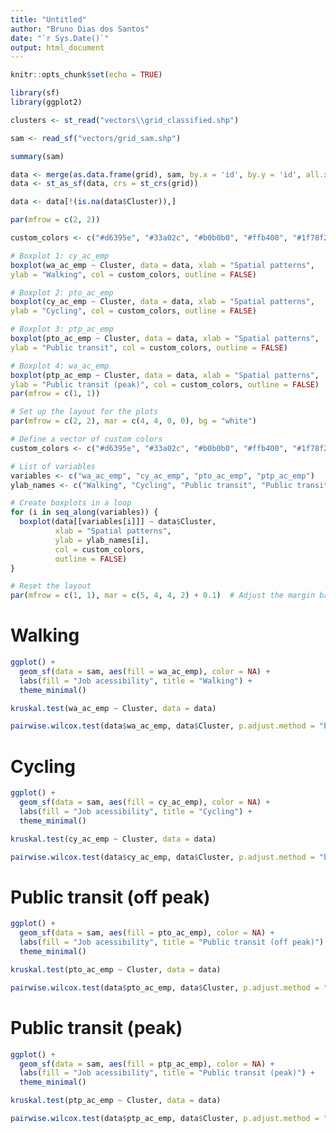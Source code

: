 ```yaml
---
title: "Untitled"
author: "Bruno Dias dos Santos"
date: "`r Sys.Date()`"
output: html_document
---
```


```r
knitr::opts_chunk$set(echo = TRUE)
```

```r
library(sf)
library(ggplot2)
```

```r
clusters <- st_read("vectors\\grid_classified.shp")
```

```r
sam <- read_sf("vectors/grid_sam.shp")
```

```r
summary(sam)
```
```r
data <- merge(as.data.frame(grid), sam, by.x = 'id', by.y = 'id', all.x=TRUE)
data <- st_as_sf(data, crs = st_crs(grid))
```

```r
data <- data[!(is.na(data$Cluster)),]
```


```r
par(mfrow = c(2, 2))

custom_colors <- c("#d6395e", "#33a02c", "#b0b0b0", "#ffb400", "#1f78f2", "#72df88")

# Boxplot 1: cy_ac_emp
boxplot(wa_ac_emp ~ Cluster, data = data, xlab = "Spatial patterns",
ylab = "Walking", col = custom_colors, outline = FALSE)

# Boxplot 2: pto_ac_emp
boxplot(cy_ac_emp ~ Cluster, data = data, xlab = "Spatial patterns",
ylab = "Cycling", col = custom_colors, outline = FALSE)

# Boxplot 3: ptp_ac_emp
boxplot(pto_ac_emp ~ Cluster, data = data, xlab = "Spatial patterns",
ylab = "Public transit", col = custom_colors, outline = FALSE)

# Boxplot 4: wa_ac_emp
boxplot(ptp_ac_emp ~ Cluster, data = data, xlab = "Spatial patterns",
ylab = "Public transit (peak)", col = custom_colors, outline = FALSE)
par(mfrow = c(1, 1))
```

```r

# Set up the layout for the plots
par(mfrow = c(2, 2), mar = c(4, 4, 0, 0), bg = "white")

# Define a vector of custom colors
custom_colors <- c("#d6395e", "#33a02c", "#b0b0b0", "#ffb400", "#1f78f2", "#72df88")

# List of variables
variables <- c("wa_ac_emp", "cy_ac_emp", "pto_ac_emp", "ptp_ac_emp")
ylab_names <- c("Walking", "Cycling", "Public transit", "Public transit (peak)")

# Create boxplots in a loop
for (i in seq_along(variables)) {
  boxplot(data[[variables[i]]] ~ data$Cluster,
          xlab = "Spatial patterns",
          ylab = ylab_names[i],
          col = custom_colors,
          outline = FALSE)
}

# Reset the layout
par(mfrow = c(1, 1), mar = c(5, 4, 4, 2) + 0.1)  # Adjust the margin back to default
```

# Walking

```r
ggplot() +
  geom_sf(data = sam, aes(fill = wa_ac_emp), color = NA) +
  labs(fill = "Job acessibility", title = "Walking") +
  theme_minimal()
```

```r
kruskal.test(wa_ac_emp ~ Cluster, data = data)
```

```r
pairwise.wilcox.test(data$wa_ac_emp, data$Cluster, p.adjust.method = "bonferroni")
```


# Cycling

```r
ggplot() +
  geom_sf(data = sam, aes(fill = cy_ac_emp), color = NA) +
  labs(fill = "Job acessibility", title = "Cycling") +
  theme_minimal()
```

```r
kruskal.test(cy_ac_emp ~ Cluster, data = data)
```

```r
pairwise.wilcox.test(data$cy_ac_emp, data$Cluster, p.adjust.method = "bonferroni")
```
# Public transit (off peak)
```r
ggplot() +
  geom_sf(data = sam, aes(fill = pto_ac_emp), color = NA) +
  labs(fill = "Job acessibility", title = "Public transit (off peak)") +
  theme_minimal()
```

```r
kruskal.test(pto_ac_emp ~ Cluster, data = data)
```

```r
pairwise.wilcox.test(data$pto_ac_emp, data$Cluster, p.adjust.method = "bonferroni")
```

# Public transit (peak)
```r
ggplot() +
  geom_sf(data = sam, aes(fill = ptp_ac_emp), color = NA) +
  labs(fill = "Job acessibility", title = "Public transit (peak)") +
  theme_minimal()
```

```r
kruskal.test(ptp_ac_emp ~ Cluster, data = data)
```

```r
pairwise.wilcox.test(data$ptp_ac_emp, data$Cluster, p.adjust.method = "bonferroni")
```
